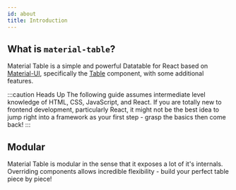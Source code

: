```yaml
---
id: about
title: Introduction
---
```


## What is `material-table`?

Material Table is a simple and powerful Datatable for React based on [Material-UI](https://material-ui.com/), specifically the [Table](https://material-ui.com/components/tables/#table) component, with some additional features.


:::caution Heads Up
The following guide assumes intermediate level knowledge of HTML, CSS, JavaScript, and React. 
If you are totally new to frontend development, particularly React, it might not be the best idea to jump right into a framework as your first step - grasp the basics then come back! 
:::


## Modular

Material Table is modular in the sense that it exposes a lot of it's internals.  Overriding components allows incredible flexibility - build your perfect table piece by piece!

